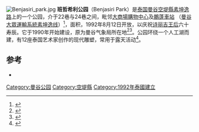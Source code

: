 [[Image:Benjasiri_park.jpg|thumb]]
'''班哲希利公园'''（Benjasiri Park）是[[泰国|泰国]][[曼谷|曼谷]][[空堤縣|空堤縣]][[素坤逸路|素坤逸路]]上的一个公园，介于22巷与24巷之间，毗邻[[大商場購物中心|大商場購物中心]]及[[鵬蓬車站|鵬蓬車站]] （[[曼谷大眾運輸系統|曼谷大眾運輸系統]][[素坤逸线|素坤逸线]]）<ref>{{cite web |url = http://thailandforvisitors.com/central/bangkok/bkk-parks.html |title = Benjasiri Park |publisher = thailandforvisitors.com |accessdate = 2008-11-13 |archive-date = 2008-12-23 |archive-url = https://web.archive.org/web/20081223090231/http://thailandforvisitors.com/central/bangkok/bkk-parks.html |dead-url = no }}</ref>，面积{{convert|11.6|acre|m2}}，1992年8月12日开放，以庆祝[[诗丽吉王后|诗丽吉王后]]六十寿辰。它于1990年开始建设，原为曼谷气象局所在地<ref>{{cite web|url=http://www.bangkok-thailand-picture.com/benjasiri-park.htm |title=Benjasiri Park |publisher=bangkok-thailand-picture.com |accessdate=2008-11-13 |deadurl=yes |archiveurl=https://web.archive.org/web/20080811233346/http://www.bangkok-thailand-picture.com/benjasiri-park.htm |archivedate=2008-08-11 }}</ref><ref>{{cite web | url = http://www.thaiasiatoday.com/index.php?option=com_content&task=view&id=112&Itemid=105 | title = Link up with locals in fight to be fit | publisher = ThaiAsiaToday.com | accessdate = 2008-11-13 | archive-url = https://web.archive.org/web/20071213163523/http://www.thaiasiatoday.com/index.php?option=com_content&task=view&id=112&Itemid=105 | archive-date = 2007-12-13 | dead-url = yes }}</ref>。公园环绕一个人工湖而建，有12座泰国艺术家创作的现代雕塑，常用于露天活动<ref>{{cite web| url=http://www.lonelyplanet.com/thailand/bangkok/sights/407704| title=Benjasiri Park| publisher=Lonely Planet| accessdate=2008-11-13| archive-date=2009-02-11| archive-url=https://web.archive.org/web/20090211175629/http://www.lonelyplanet.com/thailand/bangkok/sights/407704| dead-url=no}}</ref>。

==参考==
{{reflist}}
*{{cite web | url = http://www.thailand-pictures.com/bangkok-benjasiri-park-pictures.htm | title = Benjasiri Park photographs | publisher = thailand-pictures.com | accessdate = 2008-11-13 | deadurl = yes | archiveurl = https://web.archive.org/web/20081205064926/http://www.thailand-pictures.com/bangkok-benjasiri-park-pictures.htm | archivedate = 2008-12-05 }}

{{coord|13.73034|100.56732|region:TH|display=title}}
[[Category:曼谷公园|Category:曼谷公园]]
[[Category:空堤縣|Category:空堤縣]]
[[Category:1992年泰國建立|Category:1992年泰國建立]]